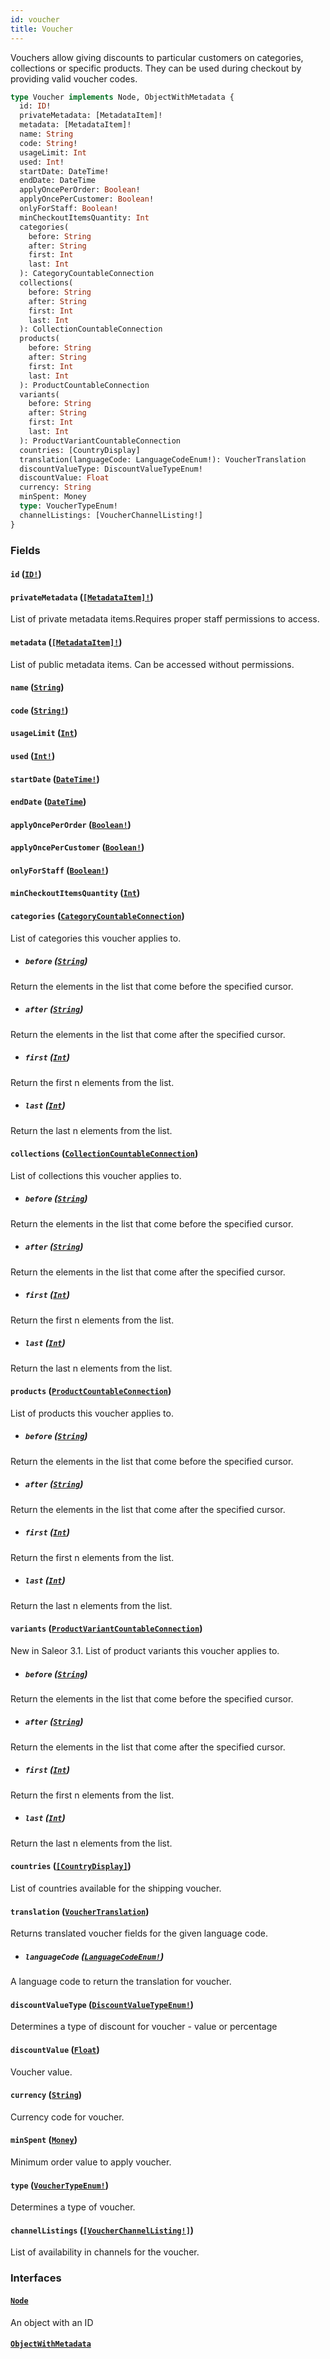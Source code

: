 ```yaml
---
id: voucher
title: Voucher
---
```


Vouchers allow giving discounts to particular customers on categories, collections or specific products. They can be used during checkout by providing valid voucher codes.

```graphql
type Voucher implements Node, ObjectWithMetadata {
  id: ID!
  privateMetadata: [MetadataItem]!
  metadata: [MetadataItem]!
  name: String
  code: String!
  usageLimit: Int
  used: Int!
  startDate: DateTime!
  endDate: DateTime
  applyOncePerOrder: Boolean!
  applyOncePerCustomer: Boolean!
  onlyForStaff: Boolean!
  minCheckoutItemsQuantity: Int
  categories(
    before: String
    after: String
    first: Int
    last: Int
  ): CategoryCountableConnection
  collections(
    before: String
    after: String
    first: Int
    last: Int
  ): CollectionCountableConnection
  products(
    before: String
    after: String
    first: Int
    last: Int
  ): ProductCountableConnection
  variants(
    before: String
    after: String
    first: Int
    last: Int
  ): ProductVariantCountableConnection
  countries: [CountryDisplay]
  translation(languageCode: LanguageCodeEnum!): VoucherTranslation
  discountValueType: DiscountValueTypeEnum!
  discountValue: Float
  currency: String
  minSpent: Money
  type: VoucherTypeEnum!
  channelListings: [VoucherChannelListing!]
}
```

### Fields

#### `id` ([`ID!`](../../../developer/api-reference/scalars/id))

#### `privateMetadata` ([`[MetadataItem]!`](../../../developer/api-reference/objects/metadata-item))

List of private metadata items.Requires proper staff permissions to access.

#### `metadata` ([`[MetadataItem]!`](../../../developer/api-reference/objects/metadata-item))

List of public metadata items. Can be accessed without permissions.

#### `name` ([`String`](../../../developer/api-reference/scalars/string))

#### `code` ([`String!`](../../../developer/api-reference/scalars/string))

#### `usageLimit` ([`Int`](../../../developer/api-reference/scalars/int))

#### `used` ([`Int!`](../../../developer/api-reference/scalars/int))

#### `startDate` ([`DateTime!`](../../../developer/api-reference/scalars/date-time))

#### `endDate` ([`DateTime`](../../../developer/api-reference/scalars/date-time))

#### `applyOncePerOrder` ([`Boolean!`](../../../developer/api-reference/scalars/boolean))

#### `applyOncePerCustomer` ([`Boolean!`](../../../developer/api-reference/scalars/boolean))

#### `onlyForStaff` ([`Boolean!`](../../../developer/api-reference/scalars/boolean))

#### `minCheckoutItemsQuantity` ([`Int`](../../../developer/api-reference/scalars/int))

#### `categories` ([`CategoryCountableConnection`](../../../developer/api-reference/objects/category-countable-connection))

List of categories this voucher applies to.

- ##### `before` ([`String`](../../../developer/api-reference/scalars/string))

Return the elements in the list that come before the specified cursor.

- ##### `after` ([`String`](../../../developer/api-reference/scalars/string))

Return the elements in the list that come after the specified cursor.

- ##### `first` ([`Int`](../../../developer/api-reference/scalars/int))

Return the first n elements from the list.

- ##### `last` ([`Int`](../../../developer/api-reference/scalars/int))

Return the last n elements from the list.

#### `collections` ([`CollectionCountableConnection`](../../../developer/api-reference/objects/collection-countable-connection))

List of collections this voucher applies to.

- ##### `before` ([`String`](../../../developer/api-reference/scalars/string))

Return the elements in the list that come before the specified cursor.

- ##### `after` ([`String`](../../../developer/api-reference/scalars/string))

Return the elements in the list that come after the specified cursor.

- ##### `first` ([`Int`](../../../developer/api-reference/scalars/int))

Return the first n elements from the list.

- ##### `last` ([`Int`](../../../developer/api-reference/scalars/int))

Return the last n elements from the list.

#### `products` ([`ProductCountableConnection`](../../../developer/api-reference/objects/product-countable-connection))

List of products this voucher applies to.

- ##### `before` ([`String`](../../../developer/api-reference/scalars/string))

Return the elements in the list that come before the specified cursor.

- ##### `after` ([`String`](../../../developer/api-reference/scalars/string))

Return the elements in the list that come after the specified cursor.

- ##### `first` ([`Int`](../../../developer/api-reference/scalars/int))

Return the first n elements from the list.

- ##### `last` ([`Int`](../../../developer/api-reference/scalars/int))

Return the last n elements from the list.

#### `variants` ([`ProductVariantCountableConnection`](../../../developer/api-reference/objects/product-variant-countable-connection))

New in Saleor 3.1. List of product variants this voucher applies to.

- ##### `before` ([`String`](../../../developer/api-reference/scalars/string))

Return the elements in the list that come before the specified cursor.

- ##### `after` ([`String`](../../../developer/api-reference/scalars/string))

Return the elements in the list that come after the specified cursor.

- ##### `first` ([`Int`](../../../developer/api-reference/scalars/int))

Return the first n elements from the list.

- ##### `last` ([`Int`](../../../developer/api-reference/scalars/int))

Return the last n elements from the list.

#### `countries` ([`[CountryDisplay]`](../../../developer/api-reference/objects/country-display))

List of countries available for the shipping voucher.

#### `translation` ([`VoucherTranslation`](../../../developer/api-reference/objects/voucher-translation))

Returns translated voucher fields for the given language code.

- ##### `languageCode` ([`LanguageCodeEnum!`](../../../developer/api-reference/enums/language-code-enum))

A language code to return the translation for voucher.

#### `discountValueType` ([`DiscountValueTypeEnum!`](../../../developer/api-reference/enums/discount-value-type-enum))

Determines a type of discount for voucher - value or percentage

#### `discountValue` ([`Float`](../../../developer/api-reference/scalars/float))

Voucher value.

#### `currency` ([`String`](../../../developer/api-reference/scalars/string))

Currency code for voucher.

#### `minSpent` ([`Money`](../../../developer/api-reference/objects/money))

Minimum order value to apply voucher.

#### `type` ([`VoucherTypeEnum!`](../../../developer/api-reference/enums/voucher-type-enum))

Determines a type of voucher.

#### `channelListings` ([`[VoucherChannelListing!]`](../../../developer/api-reference/objects/voucher-channel-listing))

List of availability in channels for the voucher.

### Interfaces

#### [`Node`](../../../developer/api-reference/interfaces/node)

An object with an ID

#### [`ObjectWithMetadata`](../../../developer/api-reference/interfaces/object-with-metadata)
